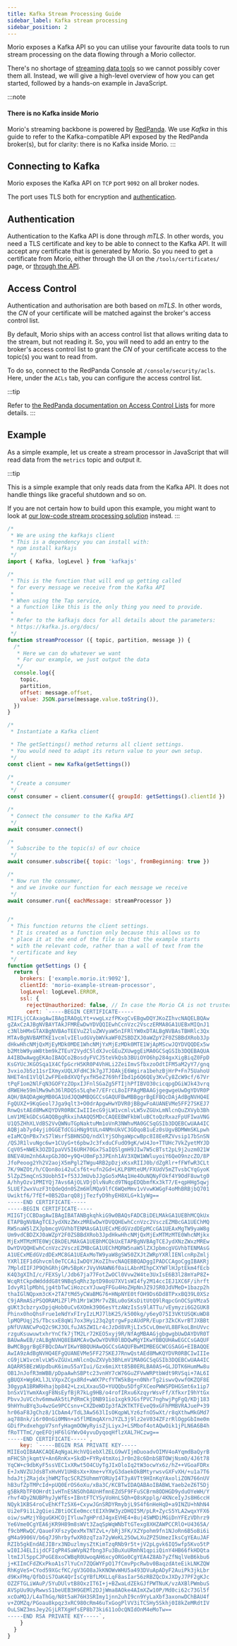 ```yaml
---
title: Kafka Stream Processing Guide
sidebar_label: Kafka stream processing
sidebar_position: 2
---
```


Morio exposes a Kafka API so you can utilise your favourite data tools to run
stream processing on the data flowing through a Morio collector.

There's no shortage of [streaming data
tools](https://github.com/manuzhang/awesome-streaming) so we cannot possibly
cover them all.  Instead, we will give a high-level overview of how you can get
started, followed by a hands-on example in JavaScript.


:::note

#### There is no Kafka inside Morio
Morio's streaming backbone is powered by [RedPanda](https://www.redpanda.com/).
We use _Kafka_ in this guide to refer to the Kafka-compatible API exposed by
the RedPanda broker(s), but for clarity: there is no Kafka inside Morio.
:::

## Connecting to Kafka

Morio exposes the Kafka API on `TCP` port `9092` on all broker nodes.

The port uses TLS both for encryption and [authentication](#authentication).

## Authentication

Authentication to the Kafka API is done through _mTLS_.
In other words, you need a TLS certificate and key to be able to connect to the
Kafka API.  It will accept any certificate that is generated by Morio. So you
need to get a certificate from Morio, either through the UI on the
`/tools/certificates/` page, or [through the
API](/docs/reference/apis/api/#tag/cryptography/operation/generateCertificate).

## Access Control

Authentication and authorisation are both based on _mTLS_. In other words, the
_CN_ of your certificate will be matched against the broker's access control
list.

By default, Morio ships with an access control list that allows writing data to
the stream, but not reading it.  So, you will need to add an entry to the
broker's access control list to grant the _CN_ of your certificate access to
the topic(s) you want to read from.

To do so, connect to the RedPanda Console at `/console/security/acls`.
Here, under the `ACLs` tab, you can configure the access control list.

:::tip

Refer to [the RedPanda documentation on Access Control
Lists](https://docs.redpanda.com/current/manage/security/authorization/acl/)
for more details.
:::

## Example

As a simple example, let us create a stream processor in JavaScript that will
read data from the `metrics` topic and output it.

:::tip

This is a simple example that only reads data from the Kafka API.
It does not handle things like graceful shutdown and so on.

If you are not certain how to build upon this example, you might
want to look at [our low-code stream processing
solution](/docs/guides/settings/stream/tap/) instead.
:::

```js
/* 
 * We are using the kafkajs client
 * This is a dependency you can install with:
 * npm install kafkajs
 */
import { Kafka, logLevel } from 'kafkajs'

/*
 * This is the function that will end up getting called 
 * for every message we receive from the Kafka API
 *
 * When using the Tap service, 
 * a function like this is the only thing you need to provide.
 *
 * Refer to the kafkajs docs for all details about the parameters:
 * https://kafka.js.org/docs/
 */
function streamProcessor ({ topic, partition, message }) {
  /*
   * Here we can do whatever we want
   * For our example, we just output the data
   */
  console.log({
    topic,
    partition,
    offset: message.offset,
    value: JSON.parse(message.value.toString()),
  })
}

/*
 * Instantiate a Kafka client

 * The getSettings() method returns all client settings.
 * You would need to adapt its return value to your own setup.
 */
const client = new Kafka(getSettings())

/*
 * Create a consumer
 */
const consumer = client.consumer({ groupId: getSettings().clientId })

/*
 * Connect the consumer to the Kafka API
 */
await consumer.connect()

/*
 * Subscribe to the topic(s) of our choice
 */
await consumer.subscribe({ topic: 'logs', fromBeginning: true })

/*
 * Now run the consumer, 
 * and we invoke our function for each message we receive
 */
await consumer.run({ eachMessage: streamProcessor })


/*
 * This function returns the client settings.
 * It is created as a function only because this allows us to
 * place it at the end of the file so that the example starts
 * with the relevant code, rather than a wall of text from the
 * certificate and key
 */
function getSettings () {
  return {
    brokers: ['example.morio.it:9092'],
    clientId: 'morio-example-stream-processor',
    logLevel: logLevel.ERROR,
    ssl: {
      rejectUnauthorized: false, // In case the Morio CA is not trusted
      cert: `-----BEGIN CERTIFICATE-----
MIIFLjCCAxagAwIBAgIRAOgLYt+vwgLxzfPKxgCvEBgwDQYJKoZIhvcNAQELBQAw
gZAxCzAJBgNVBAYTAkJFMREwDwYDVQQIEwhCcnVzc2VsczERMA8GA1UEBxMIQnJ1
c3NlbHMxGTAXBgNVBAoTEEVuZ2luZWVyaW5nIFRlYW0xDTALBgNVBAsTBHRlc3Qx
MTAvBgNVBAMTKE1vcmlvIEludGVybWVkaWF0ZSBDZXJ0aWZpY2F0ZSBBdXRob3Jp
dHkwHhcNMjQxMjEyMDk0MDE1WhcNMjYxMjEzMDk0MTE1WjApMScwJQYDVQQDEx5w
b2MtbW9yaW8tbm9kZTEuY2VydC5ldXJvcGEuZXUwggEiMA0GCSqGSIb3DQEBAQUA
A4IBDwAwggEKAoIBAQCo2BosdyFVCJ5teVkQsb3BUiOYO6hp284gxXigBiqZ0FpD
KsGYUcJKGOSqa1X4CfpGcrH5KR0P4VhHLi2ZeiImvSfbxzoOdtIFM5aM2yY7/gnq
3vxioJb5z11srIXmyxUQLXFdHC3k7gJTJOAkjE6Wgira1behzBjHrP+Fn75UahoU
NHET4nE1VlQl2wFPEe8dXVQfyxfH5eZ769hfIbd1p6Q6QEy3KvCy8ZcW9cf/67Vr
tPqF1om2NlFqN3GOFYzZOpxIJFnlSGaZg5FTIjhPfIBVO30cicqpgDGiWJk43vrq
dRWEHe59mlMw9wh36lRDQSs5Lqhe7/EFrcL8oIFPAgMBAAGjgegwgeUwDgYDVR0P
AQH/BAQDAgWgMB0GA1UdJQQWMBQGCCsGAQUFBwMBBggrBgEFBQcDAjAdBgNVHQ4E
FgQUXZ+9KqGeol7Jga9qlt3+O0drApgwHwYDVR0jBBgwFoAUANEVMe5FF27SKEJ7
RnwQstAEd8MwKQYDVR0RBCIwIIIecG9jLW1vcmlvLW5vZGUxLmNlcnQuZXVyb3Bh
LmV1MEkGDCsGAQQBgqRkxihAAQQ5MDcCAQEEBWFkbWluBCtoQzRxazFpUFIwaVNG
U1Q5ZHhXLVdBS2VvQWNuTGpNaktuMm1oVnR3NWhvMA0GCSqGSIb3DQEBCwUAA4IC
AQBjab7yd4yji0GGETdCGiHNg9tULn4NMnUkVC3GOqoB1uEz0sUgvBDMWmSKLpwh
eIaMCQnPBx7xS7lWsrfSBHNSDQ/ndXlYjSOhgaWpcwBpc8I8EeRZVvsip17bSnSN
/QSJR1lvuNgc6w+1CUyG+t6pbwJc3fxduCFudO9gK/wU4Jo+TTUHc7VkZyetMYJD
CqV05+NWEk3OZDIpaVV5I6URH70Gx7SaIQSlgmH9JIw7W5cBTst2pL9j2uzm021W
8NEV4Um2nh6AxpGbJ0O+y9Q+U0mFp3JPEnh1AV3XQW1WWluyoiY6QeO9nzcZO/8P
JfoPeoog2Yh2V2aojX5mPgl2TWgu4RB2pDzjxKsxRIIJ0b/dZgRlr+fFWfwR3CLt
7K/9WZOt/h/CQon8oi42uCsf6t+ufn2Gd+LKLP8MteUM/FXUdV5mZTvsbCYqGyoK
5lZpZ5mqCnS3Uobh5I+f53JJmUvbJJgGo5xMAq1He4OuNQNyFOkf4Y9OdF8uwtg0
A/hhyOzv1PMIYQj7Avs6AjOLVDjOlvNuRcd9TNqpEDQbmfKx3kT7/E+qpHHg5qwj
5LUEf2wxVuzF3tQdeQdn0SZm6HlMQa9lfC6WQeMmv1vVvwKWGgF4oMhBRBjbQ701
Uwiktf6/7fEf+0B52DarqQ8jjTezfyD9hyEH8XLG+k1yWg==
-----END CERTIFICATE-----
-----BEGIN CERTIFICATE-----
MIIGTjCCBDagAwIBAgIBATANBgkqhkiG9w0BAQsFADCBiDELMAkGA1UEBhMCQkUx
ETAPBgNVBAgTCEJydXNzZWxzMREwDwYDVQQHEwhCcnVzc2VsczEZMBcGA1UEChMQ
RW5naW5lZXJpbmcgVGVhbTENMAsGA1UECxMEdGVzdDEpMCcGA1UEAxMgTW9yaW8g
Um9vdCBDZXJ0aWZpY2F0ZSBBdXRob3JpdHkwHhcNMjQxMjExMTMzMTE0WhcNMjkx
MjExMTMzMTE0WjCBkDELMAkGA1UEBhMCQkUxETAPBgNVBAgTCEJydXNzZWxzMREw
DwYDVQQHEwhCcnVzc2VsczEZMBcGA1UEChMQRW5naW5lZXJpbmcgVGVhbTENMAsG
A1UECxMEdGVzdDExMC8GA1UEAxMoTW9yaW8gSW50ZXJtZWRpYXRlIENlcnRpZmlj
YXRlIEF1dGhvcml0eTCCAiIwDQYJKoZIhvcNAQEBBQADggIPADCCAgoCggIBAKRj
7MpldIIFJP9QhGRhjGMv5BpKrJVyVHAWN6f0aiLAbnMIhpCXYWFlHJptEkm4fEcb
K4Q3gXIhI/c/FEXSyl/Jdb67ja77FotZwOCl0Vvw2W4te3UxIsE6B3l28mYaP8Z+
WcqRtCkpdWddddG8t9NBq5qRhz3ptD98oU7XV1sWI4fy2M14ccIEJ1XC6F/ihrft
IdvyR1lpMbhLjg4tbTwCiHozcxYJuwqFFGu4HoZHpNnJZ9JSR0JdVMeD+1bazp2h
thaIGlNQpxm3cK+2TA7tMd5yCWaBMG76+HNpNYE0tfOH9Ds6Dd8TPxxBQ39L0XSz
C9jARmASzPSQORAMiZFlPh1Mr1W3Mr7vZBLu0oSKsDitUtQ9lRqpcGnOCSpVMza5
gUKt3cbzryxDpjqHob0uCv6XOmk3906esYtzAWzIsSs9lATTu/vEymyzi6G2GUK8
Phinx0hoQhsFrue1eNdYxFIryIzLMJ7lbK25/k500kg/y6eyO75I3VKtUSQKuWD8
lpMQPUqj2S/TbcsxE8qWi7ox3Hyi23q2gtrgwFpzAUdPR/Eupr3ZkCKvrBTJXBBt
pNfUVANCwPoQ2c9KJ3OLfuJASZWILr4cJzDd8VRjLIx5CvL0meVL8BFkoLBnUVvc
rzguKsuwuwtxhrYnCfk7jTM2Lr72KEO5xyj9R/NfAgMBAAGjgbgwgbUwDAYDVR0T
BAUwAwEB/zALBgNVHQ8EBAMCAvQwOwYDVR0lBDQwMgYIKwYBBQUHAwEGCCsGAQUF
BwMCBggrBgEFBQcDAwYIKwYBBQUHAwQGCCsGAQUFBwMIMBEGCWCGSAGG+EIBAQQE
AwIA9zAdBgNVHQ4EFgQUANEVMe5FF27SKEJ7RnwQstAEd8MwKQYDVR0RBCIwIIIe
cG9jLW1vcmlvLW5vZGUxLmNlcnQuZXVyb3BhLmV1MA0GCSqGSIb3DQEBCwUAA4IC
AQARR5BEzWUpdbuK6imu55aYIui/Gzx6miXtt85B0ERLBA0AS+GLJDTK6HumMw8u
OB1JnJofR3mWBB/pDpaAwhSBPtc23vnHY7cW76GuZFVwWRPtbWdt9RVSqi+7AL6I
gBUQX+Wg6KLlJLVXpxZCgx8Rd+wWX7PcfYTW5kBg+n0NhrTg2iswvQvwfOKZQF8E
30gypA1BRWRHhajbp842+LzxLXxau5D+YUQQbu5DfgFXCeoPWWSPDHGSmt6x1ip7
bnSxV1YwmXAxgF8NsEyfBjR7kLg9HB/o4rofIRxu6XzqyrWsvFf/XfkxrI9hYtGx
PbvvJuVCchv6mmwAk5tLPdRmCkjDNB91io1xgk9JGsfPVC7nghwjPgFgQ/KDj183
9hHYhuBYq3u4wzGe9PCCsnv+CXZDeWDIp3fA2KTKTFEveQ9xGFhPMBVRAJueP+39
hr06aF8JgChz8/1CbAm4/TdL3Aw563lIsOKqpWLYz6zfnO5wXt/r8qXthwMkGMd7
aq788nk/i6r00nGi0MNn+a5flMEmqAXrnJYZL3j9lz2eV034ZFzrRlOgpGbIme0m
GDifPxdxehgpV7snfyHagmOOWyRyisZjLiyxJ+LSMbof4otAQwOik1jPLN6A6B4h
fRoTTTmC/qeEFOjHF6lGYWvO4yvuDyqoqHflzXAL7HCzwg==
-----END CERTIFICATE-----`,
    key: `-----BEGIN RSA PRIVATE KEY-----
MIIEoQIBAAKCAQEAqNgaLHchVQiebXlZELG9wVIjmDuoadvOIMV4oAYqmdBaQyrB
mFHCShjkqmtV+An6RnKx+SkdD+FYRy4tmXoiJr0n28c6DnbSBTOWjNsmO/4J6t78
YqCW+c9dbKyF5ssVEC1xXRwt5O4CUyTgJIxOloIq2tW3ocwYx6z/hZ++VGoaFDRx
E+JxNVZUJdsBTxHvHV1UH8sXx+Xme+vYXyG3daekOkBMtyrwsvGXFvXH/+u1a7T6
hdaJtjZRajdxjhWM2TqcSCRZ5UhmmYORUyI4T3yAVTt9HInKqYAxoliZON766nUV
hB3ufZpTMPcId+pUQ0ErOS6oXu/xBa3C/KCBTwIDAQABAoIBABWLYaeb2eZ6T5Dj
g5BkRbTF0OHrdt1vHTnESNSOhOAUnHfmnEZd5F9FFuSCBrm8ODHGD9yduOYeWH/Y
rhvf4Dy2NUBPhyJyWfEs+IBntFTCYSyVoHnLSQh+Q8sKpplg/4KNceIyJs8H6ccH
NQyk1KBS4roCvEhKfTz5X6+CxywJGnSRDYRmybjL9S4f6nHeHqD+a9INZU+hNhN4
Ui2eF9i1L2gQieiZBtiOCEe0mcctEIXh9W3yzDHQI5M/pLR+ZycS5YLA2wqxYFX6
oiw/swMzjY8guGKHCOjIYluw7gHPrdJ4gxEVHE4+8uj4SWMDiMGiDnYFEzVDhrz9
Ye6Vme0CgYEA6jKR9H89m8sWVt3ZaqSpWqWNbTtGTexg8XHZAWPCCRlO+U4365A/
f9cbMRwQC/QaueFXFszyQexMxTNTZvL+/bRj3FK/XZYpohm9fn1NJoRn6B5oBi6i
gM4a9906V/b6q7J9hrbyfwXR0zqTza72yWeKL25OwLXuZPZ5UmezIksCgYEAuJAF
RZIb5gkEndAEJIBrx3NDuzlmysZtKimTzqRNb9r5t+jV2pLgvk6IQ5wfp5Kvo5tP
wI0IJ4ELIijdCFIqPR4SaWVpN2fbng3Fu3BuXuURmhN1qpiiQinY4HB66fkHDQta
ltmIJl5ppCJPoGE8xoCWBqR0UwoqAH6xcyORGo0CgYEA4Z8Ab7yZfNqlVeB6kbu6
j+KIImCFdZKxPkoA1s7lYuCn7ZQGWYFpO17fCmvPpcRwbv0BaqzdAteEikLNKZQW
RhKgVeS+CYod59XGcfKC/gV3GO8aJkKNOWvWHU5a493DVuApADyF2AuiPk3jkLbr
d9KxFMq/QfbDiS7OaK4QrIsCgYBfLMXLLqF8asIar56zRBZQcDxJXDyJ7PF2gKJc
OZZFTGLiWAuP/5YuDUlvtB8OxzIT6I+j+BZwaLdZEkGJfPWTNuK/vzAXBlPWmbuS
AVSpUu9UyRwwsS1beUEB3H9GEMl2DJjWma8AOke4AImXZw10P/Md0ci62c73Gl5f
xcOaMQJ/L4aThGq/N8t5aH76H3SRImy1jnn2uhI9cn9YyLaXbf3axonwDChBAU4f
v+ZOMZq/PGoau8kpqz3xRC980cRm46uTxGogPlVV3iTCSHy5Skhj0I8kZeMRdtIV
OuLSWZ3msJey2GjLRTXgHfsEP8b73ki611oOcQNIdOnM4eMoTw==
-----END RSA PRIVATE KEY-----`,
    }
  }
}
```
